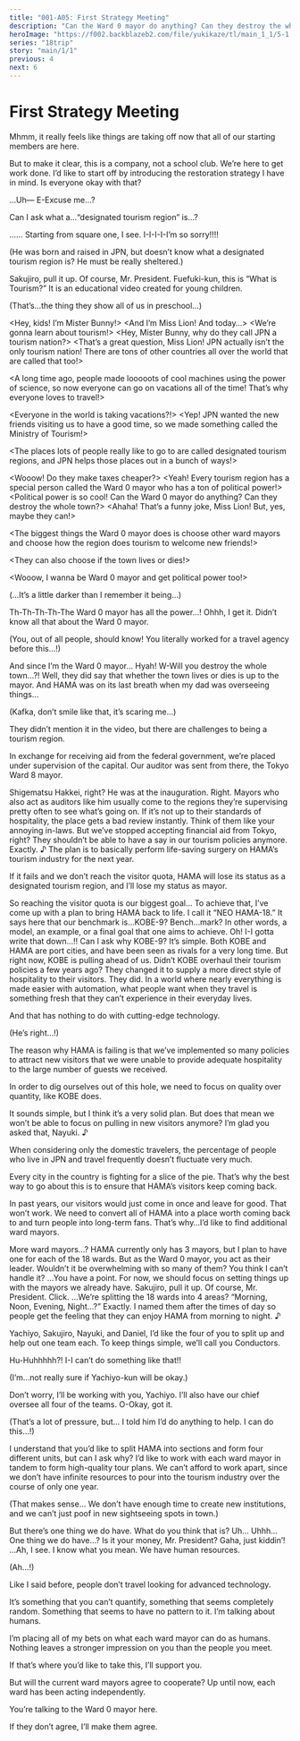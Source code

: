 ```yaml
---
title: "001-A05: First Strategy Meeting"
description: "Can the Ward 0 mayor do anything? Can they destroy the whole town?"
heroImage: "https://f002.backblazeb2.com/file/yukikaze/tl/main_1_1/5-1.jpg"
series: "18trip"
story: "main/1/1"
previous: 4
next: 6
---
```



# First Strategy Meeting

<Divider loc="HAMA Tours - Meeting Room" />

<StoryImg src="https://f002.backblazeb2.com/file/yukikaze/tl/main_1_1/5-1.jpg" alt="1" />

<Bubble character="Kafka">
Mhmm, it really feels like things are taking off now that all of our starting members are here.

But to make it clear, this is a company, not a school club. We’re here to get work done. I’d like to start off by introducing the restoration strategy I have in mind. Is everyone okay with that?
</Bubble>

<Bubble character="Yachiyo">
…Uh&NoBreak;— E-Excuse me…?

Can I ask what a…“designated tourism region” is…?
</Bubble>

<Bubble character="Kafka">
……
</Bubble>

<Bubble character="Sakujiro">
Starting from square one, I see.
</Bubble>

<Bubble character="Yachiyo">
I-I-I-I-I’m so sorry!!!!
</Bubble>

<Bubble mc>
<p class="t">(He was born and raised in JPN, but doesn’t know what a designated tourism region is? He must be really sheltered.)</p>
</Bubble>

<Bubble character="Kafka">
Sakujiro, pull it up.
</Bubble>

<Bubble character="Sakujiro">
Of course, Mr. President. Fuefuki-kun, this is “What is Tourism?” It is an educational video created for young children.
</Bubble>

<Bubble mc>
<p class="t">(That’s…the thing they show all of us in preschool…)</p>
</Bubble>

<StoryImg src="https://f002.backblazeb2.com/file/yukikaze/assets/bg/00_033_000.jpg" alt="“What is Tourism?” video" type="bg hologram sepia-less vignette" />

<Bubble character="Mister Bunny" hologram>
&lt;&NoBreak;Hey, kids! I’m Mister Bunny!&NoBreak;&gt;
</Bubble>

<Bubble character="Miss Lion" hologram>
&lt;&NoBreak;And I’m Miss Lion! And today…&NoBreak;&gt;
</Bubble>

<Bubble character="Mister Bunny & Miss Lion" hologram>
&lt;&NoBreak;We’re gonna learn about tourism!&NoBreak;&gt;
</Bubble>

<Bubble character="Miss Lion" hologram>
&lt;&NoBreak;Hey, Mister Bunny, why do they call JPN a tourism nation?&NoBreak;&gt;
</Bubble>

<Bubble character="Mister Bunny" hologram>
&lt;&NoBreak;That’s a great question, Miss Lion! JPN actually isn’t the only tourism nation! There are tons of other countries all over the world that are called that too!&NoBreak;&gt;

&lt;&NoBreak;A long time ago, people made looooots of cool machines using the power of science, so now everyone can go on vacations all of the time! That’s why everyone loves to travel!&NoBreak;&gt;
</Bubble>

<Bubble character="Miss Lion" hologram>
&lt;&NoBreak;Everyone in the world is taking vacations?!&NoBreak;&gt;
</Bubble>

<Bubble character="Mister Bunny" hologram>
&lt;&NoBreak;Yep! JPN wanted the new friends visiting us to have a good time, so we made something called the Ministry of Tourism!&NoBreak;&gt;

&lt;&NoBreak;The places lots of people really like to go to are called designated tourism regions, and JPN helps those places out in a bunch of ways!&NoBreak;&gt;
</Bubble>

<Bubble character="Miss Lion" hologram>
&lt;&NoBreak;Wooow! Do they make taxes cheaper?&NoBreak;&gt;
</Bubble>

<Bubble character="Mister Bunny" hologram>
&lt;&NoBreak;Yeah! Every tourism region has a special person called the <span class="green">Ward 0 mayor</span> who has a ton of political power!&NoBreak;&gt;
</Bubble>

<Bubble character="Miss Lion" hologram>
&lt;&NoBreak;Political power is so cool! Can the Ward 0 mayor do anything? Can they destroy the whole town?&NoBreak;&gt;
</Bubble>

<Bubble character="Mister Bunny" hologram>
&lt;&NoBreak;Ahaha! That’s a funny joke, Miss Lion! But, yes, maybe they can!&NoBreak;&gt;

&lt;&NoBreak;The biggest things the Ward 0 mayor does is choose other ward mayors and choose how the region does tourism to welcome new friends!&NoBreak;&gt;

&lt;&NoBreak;They can also choose if the town lives or dies!&NoBreak;&gt;
</Bubble>

<Bubble character="Miss Lion" hologram>
&lt;&NoBreak;Wooow, I wanna be Ward 0 mayor and get political power too!&NoBreak;&gt;
</Bubble>

<Bubble mc>
<p class="t">(…It’s a little darker than I remember it being…)</p>
</Bubble>

<Bubble character="Yachiyo">
Th-Th-Th-Th-The Ward 0 mayor has all the power…!
</Bubble>

<Bubble character="Daniel">
Ohhh, I get it. Didn’t know all that about the Ward 0 mayor.
</Bubble>

<Bubble mc>
<p class="t">(You, out of all people, should know! You literally worked for a travel agency before this…!)</p>
</Bubble>

<Bubble character="Kafka">
And since I’m the Ward 0 mayor…
</Bubble>

<Bubble character="Yachiyo">
Hyah! W-Will you destroy the whole town…?!
</Bubble>

<Bubble character="Kafka">
Well, they did say that whether the town lives or dies is up to the mayor. And HAMA was on its last breath when my dad was overseeing things…
</Bubble>

<Bubble mc>
<p class="t">(Kafka, don’t smile like that, it’s scaring me…)</p>
</Bubble>

<Bubble character="Kafka">
They didn’t mention it in the video, but there are challenges to being a tourism region.

In exchange for receiving aid from the federal government, we’re placed under supervision of the capital. Our auditor was sent from there, the Tokyo Ward 8 mayor.
</Bubble>

<Bubble mc>
Shigematsu Hakkei, right? He was at the inauguration.
</Bubble>

<Bubble character="Kafka">
Right. Mayors who also act as auditors like him usually come to the regions they’re supervising pretty often to see what’s going on. If it’s not up to their standards of hospitality, the place gets a bad review instantly. Think of them like your annoying in-laws.
</Bubble>

<Bubble character="Nayuki">
But we’ve stopped accepting financial aid from Tokyo, right? They shouldn’t be able to have a say in our tourism policies anymore.
</Bubble>

<Bubble character="Kafka">
Exactly.&nbsp;♪ The plan is to basically perform life-saving surgery on HAMA’s tourism industry for the next year.

If it fails and we don’t reach the visitor quota, HAMA will lose its status as a designated tourism region, and I’ll lose my status as mayor.
</Bubble>

<Bubble mc>
So reaching the visitor quota is our biggest goal…
</Bubble>

<Bubble character="Kafka">
To achieve that, I’ve come up with a plan to bring HAMA back to life. I call it “<span class="green">NEO HAMA-18</span>.”
</Bubble>

<Bubble character="Nayuki">
It says here that our benchmark is…<span class="green">KOBE-9</span>?
</Bubble>

<Bubble character="Yachiyo">
Bench…mark?
</Bubble>

<Bubble character="Sakujiro">
In other words, a model, an example, or a final goal that one aims to achieve.
</Bubble>

<Bubble character="Yachiyo">
Oh! I-I gotta write that down…!!
</Bubble>

<Bubble mc>
Can I ask why KOBE-9?
</Bubble>

<Bubble character="Kafka">
It’s simple. Both KOBE and HAMA are port cities, and have been seen as rivals for a very long time. But right now, KOBE is pulling ahead of us.
</Bubble>

<Bubble character="Nayuki">
Didn’t KOBE overhaul their tourism policies a few years ago? They changed it to supply a more direct style of hospitality to their visitors.
</Bubble>

<Bubble character="Kafka">
They did. In a world where nearly everything is made easier with automation, what people want when they travel is something fresh that they can’t experience in their everyday lives.

And that has nothing to do with cutting-edge technology.
</Bubble>

<Bubble mc>
<p class="t">(He’s right…!)</p>
</Bubble>

<Bubble character="Kafka">
The reason why HAMA is failing is that we’ve implemented so many policies to attract new visitors that we were unable to provide adequate hospitality to the large number of guests we received.

In order to dig ourselves out of this hole, we need to focus on quality over quantity, like KOBE does.
</Bubble>

<Bubble character="Nayuki">
It sounds simple, but I think it’s a very solid plan. But does that mean we won’t be able to focus on pulling in new visitors anymore?
</Bubble>

<Bubble character="Kafka">
I’m glad you asked that, Nayuki.&nbsp;♪

When considering only the domestic travelers, the percentage of people who live in JPN and travel frequently doesn’t fluctuate very much.

Every city in the country is fighting for a slice of the pie. That’s why the best way to go about this is to ensure that HAMA’s visitors keep coming back.

In past years, our visitors would just come in once and leave for good. That won’t work. We need to convert all of HAMA into a place worth coming back to and turn people into long-term fans. That’s why…I’d like to find additional ward mayors.
</Bubble>

<Bubble mc>
More ward mayors…?
</Bubble>

<Bubble character="Kafka">
HAMA currently only has 3 mayors, but I plan to have one for each of the 18 wards.
</Bubble>

<Bubble character="Nayuki">
But as the Ward 0 mayor, you act as their leader. Wouldn’t it be overwhelming with so many of them?
</Bubble>

<Bubble character="Kafka">
You think I can’t handle it?
</Bubble>

<Bubble character="Nayuki">
…You have a point.
</Bubble>

<Bubble character="Kafka">
For now, we should focus on setting things up with the mayors we already have. Sakujiro, pull it up.
</Bubble>

<Bubble character="Sakujiro">
Of course, Mr. President. Click.
</Bubble>

<StoryImg src="https://f002.backblazeb2.com/file/yukikaze/assets/obj/013.webp" alt="Map of HAMA" type="obj" />

<Bubble mc>
…We’re splitting the 18 wards into 4 areas? “Morning, Noon, Evening, Night…?”
</Bubble>

<Bubble character="Kafka">
Exactly. I named them after the times of day so people get the feeling that they can enjoy HAMA from morning to night.&nbsp;♪

Yachiyo, Sakujiro, Nayuki, and Daniel, I’d like the four of you to split up and help out one team each. To keep things simple, we’ll call you <span class="green">Conductors</span>.
</Bubble>

<Bubble character="Yachiyo">
Hu-Huhhhhh?! I-I can’t do something like that!!
</Bubble>

<Bubble mc>
<p class="t">(I’m…not really sure if Yachiyo-kun will be okay.)</p>
</Bubble>

<Bubble character="Kafka">
Don’t worry, I’ll be working with you, Yachiyo. I’ll also have our chief oversee all four of the teams.
</Bubble>

<Bubble mc>
O-Okay, got it.

<p class="t">(That’s a lot of pressure, but… I told him I’d do anything to help. I can do this…!)</p>
</Bubble>

<Bubble character="Nayuki">
I understand that you’d like to split HAMA into sections and form four different units, but can I ask why?
</Bubble>

<Bubble character="Kafka">
I’d like to work with each ward mayor in tandem to form high-quality tour plans. We can’t afford to work apart, since we don’t have infinite resources to pour into the tourism industry over the course of only one year.
</Bubble>

<Bubble mc>
<p class="t">(That makes sense… We don’t have enough time to create new institutions, and we can’t just poof in new sightseeing spots in town.)</p>
</Bubble>

<Bubble character="Kafka">
But there’s one thing we do have. What do you think that is?
</Bubble>

<Bubble character="Yachiyo">
Uh… Uhhh…
</Bubble>

<Bubble mc>
One thing we do have…?
</Bubble>

<Bubble character="Daniel">
Is it your money, Mr. President? Gaha, just kiddin’!
</Bubble>

<Bubble character="Nayuki">
…Ah, I see. I know what you mean.
</Bubble>

<Bubble character="Kafka">
We have human resources.
</Bubble>

<Bubble mc>
<p class="t">(Ah…!)</p>
</Bubble>

<Bubble character="Kafka">
Like I said before, people don’t travel looking for advanced technology.

It’s something that you can’t quantify, something that seems completely random. Something that seems to have no pattern to it. I’m talking about humans.

I’m placing all of my bets on what each ward mayor can do as humans. Nothing leaves a stronger impression on you than the people you meet.
</Bubble>

<Bubble character="Nayuki">
If that’s where you’d like to take this, I’ll support you.

But will the current ward mayors agree to cooperate? Up until now, each ward has been acting independently.
</Bubble>

<Bubble character="Kafka">
You’re talking to the Ward 0 mayor here.

If they don’t agree, I’ll make them agree.
</Bubble>
